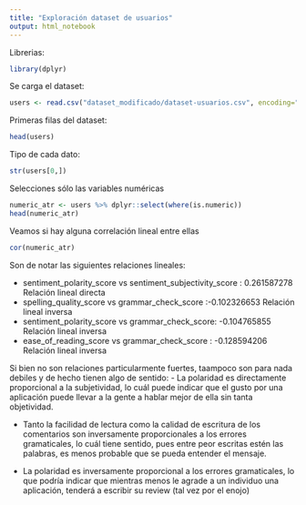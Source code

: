 ```yaml
---
title: "Exploración dataset de usuarios"
output: html_notebook
---
```

Librerias:

```r
library(dplyr)
```

Se carga el dataset:
```r
users <- read.csv("dataset_modificado/dataset-usuarios.csv", encoding="UTF-8")
```

Primeras filas del dataset:
```r
head(users)
```

Tipo de cada dato:
```r
str(users[0,])
```
Selecciones sólo las variables numéricas

```r
numeric_atr <- users %>% dplyr::select(where(is.numeric))
head(numeric_atr)
```
Veamos si hay alguna correlación lineal entre ellas
```r
cor(numeric_atr)
```
Son de notar las siguientes relaciones lineales:

  - sentiment_polarity_score vs sentiment_subjectivity_score : 0.261587278 Relación lineal directa
  - spelling_quality_score vs grammar_check_score :-0.102326653 Relación lineal inversa
  - sentiment_polarity_score vs grammar_check_score: -0.104765855 Relación lineal inversa
  - ease_of_reading_score vs grammar_check_score : -0.128594206 Relación lineal inversa
  
Si bien no son relaciones particularmente fuertes, taampoco son para nada debiles y de hecho tienen algo de sentido:
  - La polaridad es directamente proporcional a la subjetividad, lo cuál puede indicar que el gusto por una aplicación puede 
    llevar a la gente a hablar mejor de ella sin tanta objetividad.
    
  - Tanto la facilidad de lectura como la calidad de escritura de los comentarios son inversamente proporcionales a los          errores gramaticales, lo cuál tiene sentido, pues entre peor escritas estén las palabras, es menos probable que se pueda     entender el mensaje.
  
  - La polaridad es inversamente proporcional a los errores gramaticales, lo que podría indicar que mientras menos le agrade     a un individuo una aplicación, tenderá a escribir su review (tal vez por el enojo)
  
